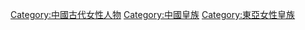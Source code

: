 [[Category:中國古代女性人物|Category:中國古代女性人物]]
[[Category:中國皇族|Category:中國皇族]]
[[Category:東亞女性皇族|Category:東亞女性皇族]]